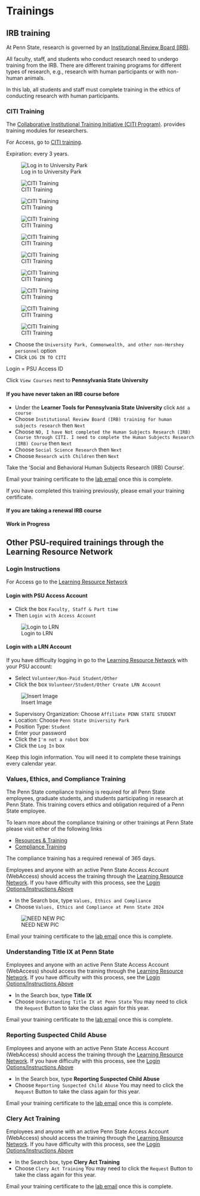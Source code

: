 # Trainings

## IRB training {-}

At Penn State, research is governed by an [Institutional Review Board (IRB)](https://researchsupport.psu.edu/orp/irb/).

All faculty, staff, and students who conduct research need to undergo training from the IRB.
There are different training programs for different types of research, e.g., research with human participants or with non-human animals.

In this lab, all students and staff must complete training in the ethics of conducting research with human participants.

### CITI Training {-}

The [Collaborative Institutional Training Initiative (CITI Program)](https://about.citiprogram.org). provides training modules for researchers.

For Access, go to [CITI training](http://citi.psu.edu/).

Expiration: every 3 years.

![Log in to University Park](include/img/citi_01.PNG)

![CITI Training](include/img/citi_02.PNG)

![CITI Training](include/img/citi_03.JPG)

![CITI Training](include/img/citi_04.PNG)

![CITI Training](include/img/citi_05.JPG)

![CITI Training](include/img/citi_06.JPG)

![CITI Training](include/img/citi_08.PNG)

![CITI Training](include/img/citi_09.PNG)

![CITI Training](include/img/citi_10.PNG)

![CITI Training](include/img/citi_11.PNG)

- Choose the `University Park, Commonwealth, and other non-Hershey personnel` option  
- Click `LOG IN TO CITI`  

Login = PSU Access ID  

Click `View Courses` next to **Pennsylvania State University**  

#### If you have never taken an IRB course before {-}

- Under the **Learner Tools for Pennsylvania State University** click `Add a course`  
- Choose `Institutional Review Board (IRB) training for human subjects research` then `Next`  
- Choose `NO, I have Not completed the Human Subjects Research (IRB) Course through CITI. I need to complete the Human Subjects Research (IRB) Course` then `Next`  
- Choose `Social Science Research` then `Next`  
- Choose `Research with Children` then `Next`  

Take the 'Social and Behavioral Human Subjects Research (IRB) Course'.  

::: {.callout-important}

Email your training certificate to the [lab email](mailto:psubrainlab@gmail.com) once this is complete.  

If you have completed this training previously, please email your training certificate.  

:::

#### If you are taking a renewal IRB course {-}

**Work in Progress**

## Other PSU-required trainings through the Learning Resource Network {-}

### Login Instructions {-}

For Access go to the [Learning Resource Network](http://lrn.psu.edu/)  

#### Login with PSU Access Account {-}

- Click the box `Faculty, Staff & Part time`  
- Then `Login with Access Account`

![Login to LRN](include/img/comp-train-1.png)

#### Login with a LRN Account {-}

If you have difficulty logging in go to the [Learning Resource Network](http://lrn.psu.edu/) with your PSU account:

- Select `Volunteer/Non-Paid Student/Other`  
- Click the box `Volunteer/Student/Other Create LRN Account`

![Insert Image](include/img/GilmoreLabLogo.png)

- Supervisory Organization: Choose `Affiliate PENN STATE STUDENT`  
- Location: Choose `Penn State University Park`  
- Position Type: `Student`  
- Enter your password  
- Click the `I'm not a robot` box  
- Click the `Log In` box 

Keep this login information. You will need it to complete these trainings every calendar year.

### Values, Ethics, and Compliance Training {-}

The Penn State compliance training is required for all Penn State employees, graduate students, and students participating in research at Penn State. This training covers ethics and obligation required of a Penn State employee.

To learn more about the compliance training or other trainings at Penn State please visit either of the following links

  - [Resources & Training](https://universityethics.psu.edu/resources-and-training)
  - [Compliance Training](https://universityethics.psu.edu/resources-and-training/compliance-training-plan)

The compliance training has a required renewal of 365 days.

Employees and anyone with an active Penn State Access Account (WebAccess) should access the training through the [Learning Resource Network](http://lrn.psu.edu/). If you have difficulty with this process, see the [Login Options/Instructions Above](https://gilmore-lab.github.io/protocols/training.html#login-instructions)


- In the Search box, type `Values, Ethics and Compliance`
- Choose `Values, Ethics and Compliance at Penn State 2024`

![NEED NEW PIC](include/img/comp-train-3.png)

::: {.callout-important}

Email your training certificate to the [lab email](mailto:psubrainlab@gmail.com) once this is complete.  

:::

### Understanding Title IX at Penn State {-}

Employees and anyone with an active Penn State Access Account (WebAccess) should access the training through the [Learning Resource Network](http://lrn.psu.edu/). If you have difficulty with this process, see the [Login Options/Instructions Above](https://gilmore-lab.github.io/protocols/training.html#login-instructions)

- In the Search box, type **Title IX**
- Choose `Understanding Title IX at Penn State`
You may need to click the `Request` Button to take the class again for this year.

::: {.callout-important}

Email your training certificate to the [lab email](mailto:psubrainlab@gmail.com) once this is complete.  

:::

### Reporting Suspected Child Abuse {-}

Employees and anyone with an active Penn State Access Account (WebAccess) should access the training through the [Learning Resource Network](http://lrn.psu.edu/). If you have difficulty with this process, see the [Login Options/Instructions Above](https://gilmore-lab.github.io/protocols/training.html#login-instructions)

- In the Search box, type **Reporting Suspected Child Abuse**
- Choose `Reporting Suspected Child Abuse`
You may need to click the `Request` Button to take the class again for this year.

::: {.callout-important}

Email your training certificate to the [lab email](mailto:psubrainlab@gmail.com) once this is complete.  

:::

### Clery Act Training {-}

Employees and anyone with an active Penn State Access Account (WebAccess) should access the training through the [Learning Resource Network](http://lrn.psu.edu/). If you have difficulty with this process, see the [Login Options/Instructions Above](https://gilmore-lab.github.io/protocols/training.html#login-instructions)

- In the Search box, type **Clery Act Training**
- Choose `Clery Act Training`
You may need to click the `Request` Button to take the class again for this year.

::: {.callout-important}

Email your training certificate to the [lab email](mailto:psubrainlab@gmail.com) once this is complete.  

:::